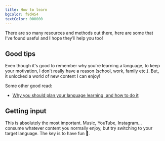 ```yaml
---
title: How to learn
bgColor: f9d454
textColor: 000000
---
```


There are so many resources and methods out there, here are some that I’ve found useful and I hope they’ll help you too!

## Good tips

<IFrameEmbed
  src="https://www.youtube-nocookie.com/embed/yexczOMlTwI"
  type="youtube"
/>

Even though it's good to remember why you're learning a language, to keep your motivation,
I don't really have a reason (school, work, family etc.). But, it unlocked a world of new content I can enjoy!

Some other good read:

- [Why you should plan your language learning, and how to do it](https://www.spanishobsessed.com/language-learning/how-to-plan-your-language-learning/)

## Getting input

<IFrameEmbed
  src="https://www.youtube-nocookie.com/embed/J_EQDtpYSNM"
  type="youtube"
/>

This is absolutely the most important. Music, YouTube, Instagram… consume whatever content you normally enjoy, but try switching to your target language. The key is to have fun 🥳.
